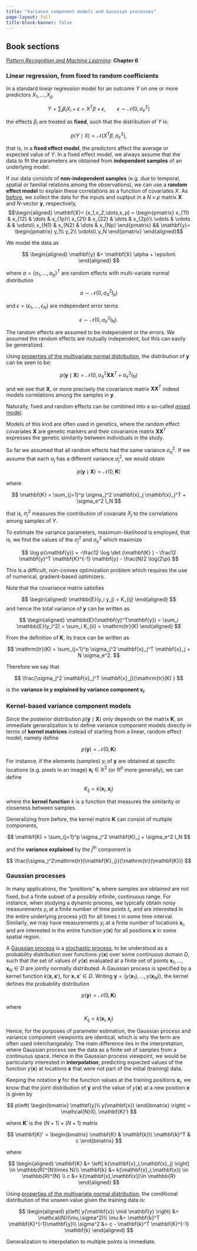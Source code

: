 ```yaml
---
title: "Variance component models and Gaussian processes"
page-layout: full
title-block-banner: false
---
```


::: {.callout-tip}
## Book sections

[*Pattern Recognition and Machine Learning*](https://www.microsoft.com/en-us/research/publication/pattern-recognition-machine-learning/): **Chapter 6**
:::




### Linear regression, from fixed to random coefficients

In a standard linear regression model for an outcome $Y$ on one or more predictors $X_1,\dots,X_p$

$$
Y = \sum_i\beta_i X_i + \epsilon = X^T\beta + \epsilon, \qquad
  \epsilon \sim \mathcal{N}(0,\sigma_e^2)
$$

the effects $\beta_i$ are treated as **fixed**, such that the distribution of $Y$ is:

$$
p(Y\mid X) = \mathcal{N}(X^T\beta,\sigma_e^2),
$$

that is, in a **fixed effect model**, the predictors affect the average or expected value of $Y$. In a fixed effect model, we always assume that the data to fit the parameters are obtained from **independent samples** of an underlying model.

If our data consists of **non-independent samples** (e.g. due to temporal, spatial or familial relations among the observations), we can use a **random effect model** to explain these correlations as a function of covariates $X$. As [before](../../regularized-regression/ridge-lasso-elnet/), we collect the data for the inputs and ouptput in a $N\times p$ matrix $\mathbf{X}$ and $N$-vector $\mathbf{y}$, respectively,
$$\begin{aligned}
    \mathbf{X}= (x_1,x_2,\dots,x_p) = \begin{pmatrix}
      x_{11} & x_{12} & \dots & x_{1p}\\
      x_{21} & x_{22} & \dots & x_{2p}\\
      \vdots & \vdots & & \vdots\\
      x_{N1} & x_{N2} & \dots & x_{Np}
    \end{pmatrix} &&
    \mathbf{y}= \begin{pmatrix}
      y_1\\
      y_2\\
      \vdots\\
      y_N
    \end{pmatrix}
  \end{aligned}$$

We model the data as

$$
\begin{aligned}
  \mathbf{y} &= \mathbf{X} \alpha + \epsilon\
\end{aligned}
$$

where $\alpha = (\alpha_1,\dots,\alpha_p)^T$ are random effects with multi-variate normal distribution

$$
\alpha \sim \mathcal{N}(0,\sigma_a^2 I_p)
$$

and $\epsilon = (\epsilon_1,\dots,\epsilon_N)$ are independent error terms

$$
\epsilon \sim \mathcal{N}(0,\sigma_e^2 I_N).
$$

The random effects are assumed to be independent or the errors. We assumed the random effects are mutually independent, but this can easily be generalized.

Using [properties of the multivariate normal distribution](https://en.wikipedia.org/wiki/Multivariate_normal_distribution#Affine_transformation), the distribution of $\mathbf{y}$ can be seen to be:

$$
p(\mathbf{y}\mid \mathbf{X}) = \mathcal{N}(0, \sigma_a^2 \mathbf{X}\mathbf{X}^T + \sigma_e^2 I_N)
$$

and we see that $\mathbf{X}$, or more precisely the covariance matrix $\mathbf{X}\mathbf{X}^T$ indeed models correlations among the samples in $\mathbf{y}$.

Naturally, fixed and random effects can be combined into a so-called [mixed model](https://en.wikipedia.org/wiki/Mixed_model).

Models of this kind are often used in genetics, where the random effect covariates $\mathbf{X}$ are genetic markers and their covariance matrix $\mathbf{X}\mathbf{X}^T$ expresses the genetic similarity between individuals in the study.

So far we assumed that all random effects had the same variance $\sigma_a^2$. If we assume that each $\alpha_j$ has a different variance $\sigma_j^2$, we would obtain

$$
p(\mathbf{y}\mid \mathbf{X}) = \mathcal{N}(0, \mathbf{K})
$$

where

$$
\mathbf{K} = \sum_{j=1}^p \sigma_j^2 \mathbf{x}_j \mathbf{x}_j^T  + \sigma_e^2 I_N
$$

that is,  $\sigma_j^2$ measures the contribution of covariate $X_j$ to the correlations among samples of $Y$.

To estimate the variance parameters, maximum-likelihood is employed, that is, we find the values of the $\sigma_j^2$ and $\sigma_e^2$ which maximize

$$
\log p(\mathbf{y}) = -\frac12 \log \det (\mathbf{K} ) - \frac12 \mathbf{y}^T \mathbf{K}^{-1} \mathbf{y} - \frac{N}2 \log(2\pi)
$$

This is a difficult, non-convex optimization problem which requires the use of numerical, gradient-based optimizers.

Note that the covariance matrix satisfies

$$
\begin{aligned}
  \mathbb{E}(y_i y_j) = K_{ij}
\end{aligned}
$$
and hence the total variance of $\mathbf{y}$ can be written as

$$
\begin{aligned}
  \mathbb{E}(\mathbf{y}^T\mathbf{y}) = \sum_i \mathbb{E}(y_i^2) = \sum_i K_{ii} = \mathrm{tr}(K)
\end{aligned}
$$

From the definition of $\mathbf{K}$, its trace can be written as

$$
\mathrm{tr}(K) = \sum_{j=1}^p \sigma_j^2 \mathbf{x}_j^T \mathbf{x}_j   + N \sigma_e^2.
$$

Therefore we say that

$$
\frac{\sigma_j^2 \mathbf{x}_j^T \mathbf{x}_j}{\mathrm{tr}(K) }
$$

is the **variance in $\mathbf{y}$ explained by variance component $\mathbf{x}_i$**.

### Kernel-based variance component models

Since the posterior distribution $p(\mathbf{y}\mid \mathbf{X})$ only depends on the matrix $\mathbf{K}$, an immediate generalization is to define variance component models directly in terms of **kernel matrices** instead of starting from a linear, random effect model, namely define

$$
p(\mathbf{y}) = \mathcal{N}(0, \mathbf{K})
$$

For instance, if the elements (samples) $y_i$ of $\mathbf{y}$ are obtained at specific locations (e.g. pixels in an image) $\mathbf{x_i}\in \mathbb{R}^2$ (or $\mathbb{R}^p$ more generally), we can define

$$
K_{ij} = k(\mathbf{x}_i,\mathbf{x}_j)
$$

where the **kernel function** $k$ is a function that measures the similarity or closeness between samples.

Generalizing from before, the kernel matrix  $\mathbf{K}$ can consist of multiple components,

$$
\mathbf{K} = \sum_{j=1}^p \sigma_j^2 \mathbf{K}_j  + \sigma_e^2 I_N
$$

and the **variance explained** by the $j^{\text{th}}$ component is

$$
\frac{\sigma_j^2\mathrm{tr}(\mathbf{K}_j)}{\mathrm{tr}(\mathbf{K})}
$$

### Gaussian processes

In many applications, the "positions" $\mathbf{x}_i$ where samples are obtained are not fixed, but a finite subset of a possibly infinite, continuous range. For instance, when studying a dynamic process, we typically obtain noisy measurements $y_i$ at a finite number of time points $t_i$, and are interested in the entire underlying process $y(t)$ for all times $t$ in some time interval. Similarly, we may have measurements $y_i$ at a finite number of locations $\mathbf{x}_i$, and are interested in the entire function $y(\mathbf{x})$ for all positions $\mathbf{x}$ in some spatial region.

A [Gaussian process](https://en.wikipedia.org/wiki/Gaussian_process) is a [stochastic process](https://en.wikipedia.org/wiki/Stochastic_process), to be understood as a probability distribution over functions $y(\mathbf{x})$ over some continuous domain $D$, such that the set of values of $y(\mathbf{x})$ evaluated at a finite set of points $\mathbf{x}_1,\dots,\mathbf{x}_N\in D$ are jointly normally distributed. A Gaussian process is specified by a kernel function $k(\mathbf{x},\mathbf{x}')$, for $\mathbf{x},\mathbf{x}' \in D$. Writing $\mathbf{y} = (y(\mathbf{x}_1), \dots, y(\mathbf{x}_N))$, the kernel defines the probability distribution

$$
p(\mathbf{y}) = \mathcal{N}(0, \mathbf{K})
$$

where 

$$
K_{ij} = k(\mathbf{x}_i,\mathbf{x}_j)
$$

Hence, for the purposes of parameter estimation, the Gaussian process and variance component viewpoints are identical, which is why the term are often used interchangeably. The main difference lies in the interpretation, where Gaussian process see the data as a finite set of samples from a continuous space. Hence in the Gaussian process viewpoint, we would be particularly interested in **interpolation**, predicting expected values of the function $y(\mathbf{x})$ at locations $\mathbf{x}$ that were not part of the initial (training) data.

Keeping the notation $\mathbf{y}$ for the function values at the training positions $\mathbf{x}_i$, we know that the joint distribution of $\mathbf{y}$ and the value of $y(\mathbf{x})$ at a new position $\mathbf{x}$ is given by

$$
p\left(
\begin{bmatrix}
  \mathbf{y}\\
  y(\mathbf{x}) 
\end{bmatrix}
\right) =  \mathcal{N}(0, \mathbf{K}')
$$

where $\mathbf{K}'$ is the $(N+1)\times (N+1)$ matrix

$$
\mathbf{K}' =
\begin{bmatrix}
  \mathbf{K} & \mathbf{k}\\
  \mathbf{k}^T & c
\end{bmatrix}
$$

where

$$
\begin{aligned}
  \mathbf{K} &= \left[ k(\mathbf{x}_i,\mathbf{x}_j) \right] \in \mathbb{R}^{N\times N}\\
  \mathbf{k} &= k(\mathbf{x}_i,\mathbf{x}) \in \mathbb{R}^{N} \\
  c &= k(\mathbf{x},\mathbf{x})\in \mathbb{R}
\end{aligned}
$$

Using [properties of the multivariate normal distribution](https://en.wikipedia.org/wiki/Multivariate_normal_distribution#Conditional_distributions), the conditional distribution of the unseen value given the training data is:

$$
\begin{aligned}
  p\left( y(\mathbf{x}) \mid \mathbf{y} \right) &= \mathcal{N}(\mu,\sigma^2)\\
  \mu &= \mathbf{k}^T \mathbf{K}^{-1}\mathbf{y}\\
  \sigma^2 &= c - \mathbf{k}^T \mathbf{K}^{-1} \mathbf{k}
\end{aligned}
$$

Generalization to interpolation to multiple points is immediate.
